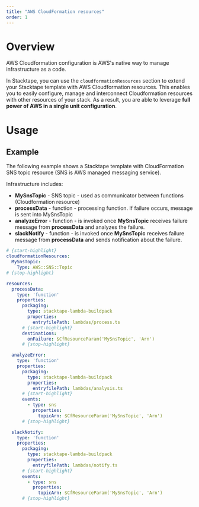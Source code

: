 ```yaml
---
title: "AWS CloudFormation resources"
order: 1
---
```


# Overview

AWS Cloudformation configuration is AWS's native way to manage infrastructure as a code.

In Stacktape, you can use the `cloudformationResources` section to extend your Stacktape template with AWS
Cloudformation resources. This enables you to easily configure, manage and interconnect Cloudformation resources with
other resources of your stack. As a result, you are able to leverage **full power of AWS in a single unit
configuration**.

<Divider />

# Usage

## Example

The following example shows a Stacktape template with CloudFormation SNS topic resource (SNS is AWS managed messaging
service).

Infrastructure includes:

- **MySnsTopic** - SNS topic - used as communicator between functions (Cloudformation resource)
- **processData** - function - processing function. If failure occurs, message is sent into MySnsTopic
- **analyzeError** - function - is invoked once **MySnsTopic** receives failure message from **processData** and
  analyzes the failure.
- **slackNotify** - function - is invoked once **MySnsTopic** receives failure message from **processData** and sends
  notification about the failure.

```yml
# {start-highlight}
cloudformationResources:
  MySnsTopic:
    Type: AWS::SNS::Topic
# {stop-highlight}

resources:
  processData:
    type: 'function'
    properties:
      packaging:
        type: stacktape-lambda-buildpack
        properties:
          entryfilePath: lambdas/process.ts
      # {start-highlight}
      destinations:
        onFailure: $CfResourceParam('MySnsTopic', 'Arn')
      # {stop-highlight}

  analyzeError:
    type: 'function'
    properties:
      packaging:
        type: stacktape-lambda-buildpack
        properties:
          entryfilePath: lambdas/analysis.ts
      # {start-highlight}
      events:
        - type: sns
          properties:
            topicArn: $CfResourceParam('MySnsTopic', 'Arn')
      # {stop-highlight}

  slackNotify:
    type: 'function'
    properties:
      packaging:
        type: stacktape-lambda-buildpack
        properties:
          entryfilePath: lambdas/notify.ts
      # {start-highlight}
      events:
        - type: sns
          properties:
            topicArn: $CfResourceParam('MySnsTopic', 'Arn')
      # {stop-highlight}
```

<Divider />
